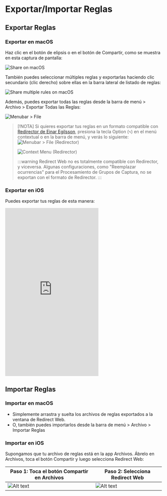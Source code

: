 # Exportar/Importar Reglas

## Exportar Reglas

### Exportar en macOS

Haz clic en el botón de elipsis o en el botón de Compartir, como se muestra en esta captura de pantalla:

![Share on macOS](/img/share-on-macos.png)

También puedes seleccionar múltiples reglas y exportarlas haciendo clic secundario (clic derecho) sobre ellas en la barra lateral de listado de reglas:

![Share multiple rules on macOS](/img/multiselect-on-macos.png)

Además, puedes exportar todas las reglas desde la barra de menú > Archivo > Exportar Todas las Reglas:

![Menubar > File](/img/menubar-file.png)

> [!NOTA]
> Si quieres exportar tus reglas en un formato compatible con [Redirector de Einar Egilsson](https://einaregilsson.com/redirector/), presiona la tecla Option (`⌥`) en el menú contextual o en la barra de menú, y verás lo siguiente:
> ![Menubar > File (Redirector)](/img/menubar-file-redirector.png)
>
> ![Context Menu (Redirector)](/img/context-menu-redirector.png)
>
> :::warning
> Redirect Web no es totalmente compatible con Redirector, y viceversa. Algunas configuraciones, como "Reemplazar ocurrencias" para el Procesamiento de Grupos de Captura, no se exportan con el formato de Redirector.
> :::

### Exportar en iOS

Puedes exportar tus reglas de esta manera:

<iframe height="540" src="https://www.youtube.com/embed/uQ6-SLEMlT4" title="iOS Demo Video for exporting rules (YouTube)" frameborder="0" allow="accelerometer; autoplay; clipboard-write; encrypted-media; gyroscope; picture-in-picture; web-share" allowfullscreen></iframe>

## Importar Reglas

### Importar en macOS

- Simplemente arrastra y suelta los archivos de reglas exportados a la ventana de Redirect Web.
- O, también puedes importarlos desde la barra de menú > Archivo > Importar Reglas

### Importar en iOS

Supongamos que tu archivo de reglas está en la app Archivos. Ábrelo en Archivos, toca el botón Compartir y luego selecciona Redirect Web:

| Paso 1: Toca el botón Compartir en Archivos | Paso 2: Selecciona Redirect Web       |
| ------------------------------------------- | ------------------------------------- |
| ![Alt text](/img/files-share-ios.png)       | ![Alt text](/img/share-sheet-ios.png) |